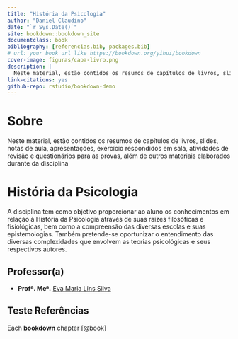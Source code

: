 --- 
title: "História da Psicologia"
author: "Daniel Claudino"
date: "`r Sys.Date()`"
site: bookdown::bookdown_site
documentclass: book
bibliography: [referencias.bib, packages.bib]
# url: your book url like https://bookdown.org/yihui/bookdown
cover-image: figuras/capa-livro.png
description: |
  Neste material, estão contidos os resumos de capítulos de livros, slides, notas de aula, apresentações, exercício respondidos em sala, atividades de revisão e questionários para as provas, além de outros materiais elaborados durante  da disciplina de História da Psicologia.
link-citations: yes
github-repo: rstudio/bookdown-demo
---

# Sobre

Neste material, estão contidos os resumos de capítulos de livros, slides, notas de aula, apresentações, exercício respondidos em sala, atividades de revisão e questionários para as provas, além de outros materiais elaborados durante  da disciplina

# História da Psicologia

A disciplina tem como objetivo proporcionar ao aluno os conhecimentos em relação à História da Psicologia através de suas raízes filosóficas e fisiológicas, bem como a compreensão das diversas escolas e suas epistemologias. Também pretende-se oportunizar o entendimento das diversas complexidades que envolvem as teorias psicológicas e seus respectivos autores.

## Professor(a){-}

*  **Profª. Meª.** <a href="http://lattes.cnpq.br/0369824862534158">Eva Maria Lins Silva<a>

## Teste Referências 

Each **bookdown** <amarelo>chapter</amarelo> [@book]